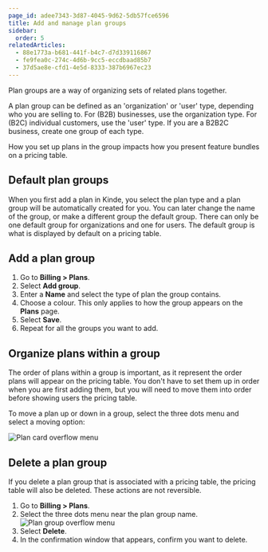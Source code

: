 ```yaml
---
page_id: adee7343-3d87-4045-9d62-5db57fce6596
title: Add and manage plan groups
sidebar:
  order: 5
relatedArticles:
  - 88e1773a-b681-441f-b4c7-d7d339116867
  - fe9fea0c-274c-4d6b-9cc5-eccdbaad85b7
  - 37d5ae8e-cfd1-4e5d-8333-387b6967ec23
---
```


Plan groups are a way of organizing sets of related plans together. 

A plan group can be defined as an 'organization' or 'user' type, depending who you are selling to. For (B2B) businesses, use the organization type. For (B2C) individual customers, use the 'user' type. If you are a B2B2C business, create one group of each type. 

How you set up plans in the group impacts how you present feature bundles on a pricing table.

## Default plan groups

When you first add a plan in Kinde, you select the plan type and a plan group will be automatically created for you. You can later change the name of the group, or make a different group the default group. There can only be one default group for organizations and one for users. The default group is what is displayed by default on a pricing table.

## Add a plan group

1. Go to **Billing > Plans**.
2. Select **Add group**.
3. Enter a **Name** and select the type of plan the group contains.
4. Choose a colour. This only applies to how the group appears on the **Plans** page.
5. Select **Save**.
6. Repeat for all the groups you want to add. 

## Organize plans within a group

The order of plans within a group is important, as it represent the order plans will appear on the pricing table. You don't have to set them up in order when you are first adding them, but you will need to move them into order before showing users the pricing table. 

To move a plan up or down in a group, select the three dots menu and select a moving option:

![Plan card overflow menu](https://imagedelivery.net/skPPZTHzSlcslvHjesZQcQ/787e431f-c73c-44b4-b245-222f9a4cf200/public)

## Delete a plan group

<Aside type="warning">

If you delete a plan group that is associated with a pricing table, the pricing table will also be deleted. These actions are not reversible.

</Aside>

1. Go to **Billing > Plans**.
2. Select the three dots menu near the plan group name.
   ![Plan group overflow menu](https://imagedelivery.net/skPPZTHzSlcslvHjesZQcQ/1ba1256c-d3cf-4b80-e7b0-8422d3866100/public)
3. Select **Delete**.
4. In the confirmation window that appears, confirm you want to delete.
